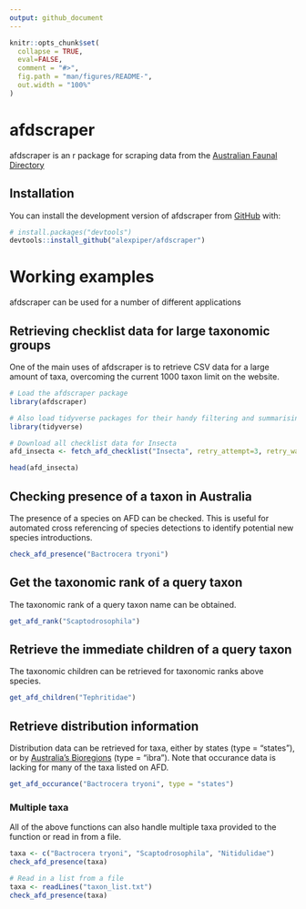 ```yaml
---
output: github_document
---
```


<!-- README.md is generated from README.Rmd. Please edit that file -->

```r
knitr::opts_chunk$set(
  collapse = TRUE,
  eval=FALSE,
  comment = "#>",
  fig.path = "man/figures/README-",
  out.width = "100%"
)
```

# afdscraper

<!-- badges: start -->
<!-- badges: end -->

afdscraper is an r package for scraping data from the [Australian Faunal Directory](https://biodiversity.org.au/afd/home)

## Installation

You can install the development version of afdscraper from [GitHub](https://github.com/) with:

``` r
# install.packages("devtools")
devtools::install_github("alexpiper/afdscraper")
```

# Working examples

afdscraper can be used for a number of different applications

## Retrieving checklist data for large taxonomic groups

One of the main uses of afdscraper is to retrieve CSV data for a large amount of taxa, overcoming the current 1000 taxon limit on the website.

```r
# Load the afdscraper package
library(afdscraper)

# Also load tidyverse packages for their handy filtering and summarising functiosn
library(tidyverse)

# Download all checklist data for Insecta
afd_insecta <- fetch_afd_checklist("Insecta", retry_attempt=3, retry_wait=5, quiet=FALSE)

head(afd_insecta)
```


## Checking presence of a taxon in Australia

The presence of a species on AFD can be checked. This is useful for automated cross referencing of species detections to identify potential new species introductions.

```r
check_afd_presence("Bactrocera tryoni")
```

## Get the taxonomic rank of a query taxon

The taxonomic rank of a query taxon name can be obtained. 

```r
get_afd_rank("Scaptodrosophila")
```

## Retrieve the immediate children of a query taxon

The taxonomic children can be retrieved for taxonomic ranks above species.

```r
get_afd_children("Tephritidae")
```

## Retrieve distribution information

Distribution data can be retrieved for taxa, either by states (type = "states"), or by [Australia's Bioregions](https://www.environment.gov.au/land/nrs/science/ibra) (type = "ibra"). Note that occurance data is lacking for many of the taxa listed on AFD.

```r
get_afd_occurance("Bactrocera tryoni", type = "states") 
```

### Multiple taxa

All of the above functions can also handle multiple taxa provided to the function or read in from a file.

```r
taxa <- c("Bactrocera tryoni", "Scaptodrosophila", "Nitidulidae")
check_afd_presence(taxa)

# Read in a list from a file
taxa <- readLines("taxon_list.txt")
check_afd_presence(taxa)
```
